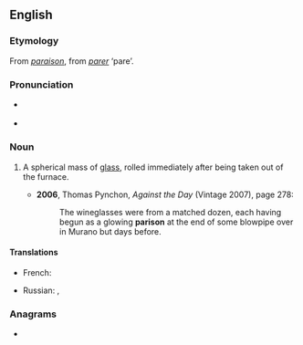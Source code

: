 ==English==

===Etymology===
From {{etyl|fr|en}} ''[[paraison]]'', from ''[[parer]]'' ‘pare’.

===Pronunciation===
* {{a|UK}} {{IPA|/ˈpæɹɪsən/|lang=en}}
* {{a|US}} {{IPA|/ˈpɛɹəsən/|lang=en}}

===Noun===
{{en-noun}}

# {{lb|en|glassblowing}} A spherical mass of [[glass]], rolled immediately after being taken out of the furnace.
#* '''2006''', Thomas Pynchon, ''Against the Day'' (Vintage 2007), page 278:
#*: The wineglasses were from a matched dozen, each having begun as a glowing '''parison''' at the end of some blowpipe over in Murano but days before.

====Translations====
{{trans-top|primary mass in glassblowing}}
* French: {{t+|fr|paraison|f}}
{{trans-mid}}
* Russian: {{t+|ru|ба́ночка|f}}, {{t+|ru|пу́лька|f}}
{{trans-bottom}}

===Anagrams===
* {{anagrams|en|asporin|pansori|soprani}}